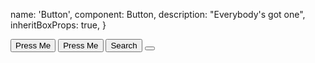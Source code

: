 
  name: 'Button',
  component: Button,
  description: "Everybody's got one",
  inheritBoxProps: true,
}

<Showcase playroomPath="#?code=N4Igxg9gJgpiBcIA8BJAdgGwJZpgAgAcBDKKHAcwF4AdEDIgJ3JloD5q088kAhAVwAuAiJwDuMLOQAWAmiADOAhiPJsACgxjz5eALIwkAen5CR7TtxPC0rDVp36jVsxy69B1vFkho58mIxgUrR44pIycuJEANZsrlx4AMoBDEHxTh4uFu6mnN4ikVjyUtiKIWHSsrRRsSCsGbnmRujYuOYgADQgolhQAlLyCADaAOwAbAAcALoAvkA">
  <Inline>
    <Button weight="strong">Press Me</Button>
    <Button>Press Me</Button>
    <Button icon="search" weight="weak">
      Search
    </Button>
    <Button icon="heart" weight="weak"></Button>
  </Inline>
</Showcase>
